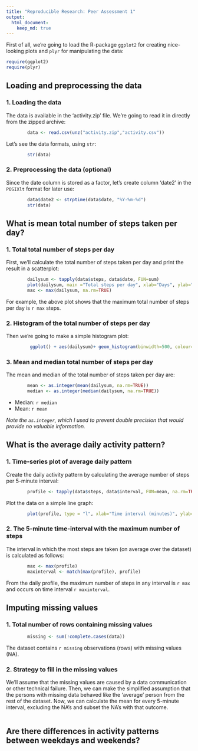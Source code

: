 ```yaml
---
title: "Reproducible Research: Peer Assessment 1"
output: 
  html_document:
    keep_md: true
---
```


First of all, we're going to load the R-package `ggplot2` for creating nice-looking plots and `plyr` for manipulating the data: 
```r
require(ggplot2)
require(plyr)
```


## Loading and preprocessing the data
### 1. Loading the data
The data is available in the 'activity.zip' file. We're going to read it in directly from the zipped archive:
```r
        data <- read.csv(unz("activity.zip","activity.csv"))
```

Let's see the data formats, using `str`:
```r
        str(data)
```

### 2. Preprocessing the data (optional)
Since the date column is stored as a factor, let's create column 'date2' in the `POSIXlt` format for later use:
```r
        data$date2 <- strptime(data$date, "%Y-%m-%d")
        str(data)
```

## What is mean total number of steps taken per day?

### 1. Total total number of steps per day
First, we'll calculate the total number of steps taken per day and print the result in a scatterplot:
```r
        dailysum <- tapply(data$steps, data$date, FUN=sum)
        plot(dailysum, main ="Total steps per day", xlab="Days", ylab="Steps")
        max <- max(dailysum, na.rm=TRUE)
```

For example, the above plot shows that the maximum total number of steps per day is `r max` steps.

### 2. Histogram of the total number of steps per day
Then we're going to make a simple histogram plot:
```r
         ggplot() + aes(dailysum)+ geom_histogram(binwidth=500, colour="black", fill="steelblue", na.rm=TRUE) + ggtitle("Histogram of Total Daily Steps") + xlab("Total daily steps") + ylab("Count (days)")
```

### 3. Mean and median total number of steps per day
The  mean and median of the total number of steps taken per day are:
```r
        mean <- as.integer(mean(dailysum, na.rm=TRUE))
        median <- as.integer(median(dailysum, na.rm=TRUE))
```
- Median: `r median`
- Mean: `r mean`

_Note the `as.integer`, which I used to prevent double precision that would provide no valuable information._

## What is the average daily activity pattern?
### 1. Time-series plot of average daily pattern
Create the daily activity pattern by calculating the average number of steps per 5-minute interval:
```r
        profile <- tapply(data$steps, data$interval, FUN=mean, na.rm=TRUE)
```

Plot the data on a simple line graph:
```r
        plot(profile, type = "l", xlab="Time interval (minutes)", ylab="Steps", main="Average daily profile")
```

### 2. The 5-minute time-interval with the maximum number of steps
The interval in which the most steps are taken (on average over the dataset) is calculated as follows:
```r
        max <- max(profile)
        maxinterval <- match(max(profile), profile)
```

From the daily profile, the maximum number of steps in any interval is `r max` and occurs on time interval `r maxinterval`.


## Imputing missing values

### 1. Total number of rows containing missing values
```r
        missing <- sum(!complete.cases(data))
```

The dataset contains `r missing` observations (rows) with missing values (NA).

### 2. Strategy to fill in the missing values
We'll assume that the missing values are caused by a data communication or other technical failure. Then, we can make the simplified assumption that the persons with missing data behaved like the 'average' person from the rest of the dataset. Now, we can calculate the mean for every 5-minute interval, excluding the NA's and subset the NA's with that outcome.
```r


```




## Are there differences in activity patterns between weekdays and weekends?
